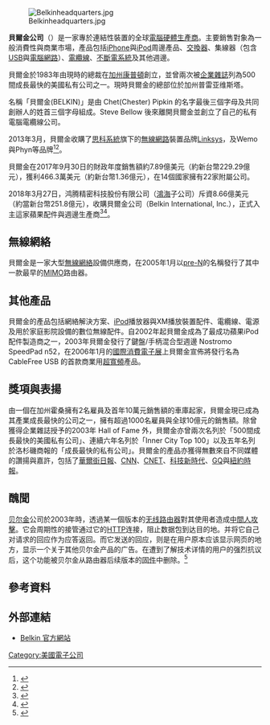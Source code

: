 {{Infobox_Company
|company_name  = Belkin International, Inc.<br />貝爾金公司
|company_type  = [[私人公司|私有]]<br>[[子公司|子公司]]
|company_logo  = [[File:Belkin.svg|180px]]
|foundation    = {{Start date and age|1983|04|18}}
|location      = {{USA}}[[加州|加州]]{{le|普雷亚•维斯塔|Playa Vista }}<ref>{{Cite web |url=http://www.belkin.com/cn/aboutUs/ |title         = 关于 Belkin |access-date=2016-09-09 |archive-date=2021-01-22 |archive-url=https://web.archive.org/web/20210122095623/https://www.belkin.com/cn/aboutus/ |dead-url=no }}</ref>
|key_people    = Chet Pipkin（創辦人、總裁與CEO）
|industry      = [[電腦硬體|電腦硬體]]、[[消費電子產品|消費電子產品]]
|revenue       = 未知
|num_employees = 未知
|products      = [[電腦硬體|電腦硬體]]
|parent        = [[鴻海集團|鴻海集團]]
|homepage      = {{URL|https://www.belkin.com}}
}}
[[File:Belkinheadquarters.jpg|thumb]]

'''貝爾金公司'''（{{lang-en|'''Belkin International, Inc.'''}}）是一家專於連結性裝置的全球[[電腦|電腦]][[硬體|硬體]][[電腦硬體製造商列表|生產商]]。主要銷售對象為一般消費性與商業市場，產品包括[[iPhone|iPhone]]與[[iPod|iPod]]周邊產品、[[交換器|交換器]]、集線器（包含[[USB|USB]]與[[電腦網路|電腦網路]]）、[[電纜線|電纜線]]、[[不斷電系統|不斷電系統]]及其他週邊。

貝爾金於1983年由現時的總裁{{lang|en|Chet Pipkin}}在[[加州|加州]][[康普頓|康普頓]]創立，並曾兩次被[[企業雜誌|企業雜誌]]列為500間成長最快的美國私有公司之一。現時貝爾金的總部位於加州普雷亚维斯塔。

名稱「貝爾金(BELKIN)」是由 Chet(Chester) Pipkin 的名字最後三個字母及共同創辦人{{lang|en|Steve Bellow}}的姓首三個字母組成。Steve Bellow 後來離開貝爾金並創立了自己的私有電腦電纜線公司。

2013年3月，貝爾金收購了[[思科系統|思科系統]]旗下的[[無線網路|無線網路]]裝置品牌[[Linksys|Linksys]]，及Wemo與Phyn等品牌<ref>{{Cite news|url=http://www.pcworld.com/article/2031036/linksys-brand-name-survives-as-belkins-takes-over-from-cisco.html|title=Linksys brand name survives as Belkin takes over from Cisco|work=PCWorld|access-date=2018-03-27|language=en|archive-date=2021-01-25|archive-url=https://web.archive.org/web/20210125110848/https://www.pcworld.com/article/2031036/linksys-brand-name-survives-as-belkins-takes-over-from-cisco.html|dead-url=no}}</ref><ref>{{Cite news|url=https://www.theverge.com/2013/1/24/3912908/belkin-buys-linksys-home-router-unit-from-cisco|title=Belkin buys Linksys home router business from Cisco, giving it 30 percent of the market|work=The Verge|access-date=2018-03-27|archive-date=2021-01-28|archive-url=https://web.archive.org/web/20210128020806/https://www.theverge.com/2013/1/24/3912908/belkin-buys-linksys-home-router-unit-from-cisco|dead-url=no}}</ref>。

貝爾金在2017年9月30日的財政年度銷售額約7.89億美元（約新台幣229.29億元），獲利466.3萬美元（約新台幣1.36億元），在14個國家擁有22家附屬公司。

2018年3月27日，鸿腾精密科技股份有限公司（[[鴻海科技集團|鴻海]]子公司）斥資8.66億美元（約當新台幣251.8億元），收購貝爾金公司（Belkin International, Inc.），正式入主這家蘋果配件與週邊生產商<ref>{{cite web|last1=Woodhouse|first1=Alice|title=Foxconn unit to buy Belkin International for $866m|url=https://www.ft.com/content/5b8f59b6-314e-11e8-b5bf-23cb17fd1498|publisher=Financial Times|access-date=27 March 2018|archive-date=2021-04-17|archive-url=https://web.archive.org/web/20210417210945/https://www.ft.com/content/5b8f59b6-314e-11e8-b5bf-23cb17fd1498|dead-url=no}}</ref><ref>{{cite web|last1=Coldewey|first1=Devin|title=Foxconn buys peripheral maker Belkin for $866M|url=https://techcrunch.com/2018/03/26/foxconn-buys-peripheral-maker-belkin-for-866m/|website=TechCrunch|access-date=27 March 2018|archive-date=2021-01-28|archive-url=https://web.archive.org/web/20210128053632/https://techcrunch.com/2018/03/26/foxconn-buys-peripheral-maker-belkin-for-866m/|dead-url=no}}</ref>。

== 無線網絡 ==
貝爾金是一家大型[[無線網絡|無線網絡]]設備供應商，在2005年1月以[[pre-N|pre-N]]的名稱發行了其中一款最早的[[MIMO|MIMO]]路由器。

== 其他產品 ==
貝爾金的產品包括網絡解決方案、[[iPod|iPod]]播放器與XM播放裝置配件、電纜線、電源及用於家庭影院設備的數位無線配件。自2002年起貝爾金成為了最成功蘋果iPod配件製造商之一，2003年貝爾金發行了鍵盤/手柄混合型週邊 Nostromo SpeedPad n52，在2006年1月的[[國際消費電子展|國際消費電子展]]上貝爾金宣佈將發行名為 CableFree USB 的首款商業用[[超寬頻|超寬頻]]產品。

== 獎項與表揚 ==
由一個在加州霍桑擁有2名雇員及首年10萬元銷售額的車庫起家，貝爾金現已成為其產業成長最快的公司之一，擁有超過1000名雇員與全球10億元的銷售額。除曾獲得企業雜誌授予的2003年 Hall of Fame 外，貝爾金亦曾兩次名列於「500間成長最快的美國私有公司」、連續六年名列於「Inner City Top 100」以及五年名列於洛杉磯商報的「成長最快的私有公司」。貝爾金的產品亦獲得無數來自不同媒體的讚揚與嘉許，包括了[[華爾街日報|華爾街日報]]、[[CNN|CNN]]、[[CNET|CNET]]、[[科技新時代|科技新時代]]、[[GQ|GQ]]與[[紐約時報|紐約時報]]。

== 醜聞 ==
[[贝尔金|贝尔金]]公司於2003年時，透過某一個版本的[[无线|无线]][[路由器|路由器]]對其使用者造成[[中間人攻擊|中間人攻擊]]。它会周期性的接管通过它的[[HTTP|HTTP]]连接，阻止数据包到达目的地。并将它自己对请求的回应作为应答返回。而它发送的回应，则是在用户原本应该显示网页的地方，显示一个关于其他贝尔金产品的广告。在遭到了解技术详情的用户的强烈抗议后，这个功能被贝尔金从路由器后续版本的[[固件|固件]]中删除。<ref>{{cite news |first=John |last=Leyden |authorlink= |coauthors= |title=Help! my Belkin router is spamming me |url=http://www.theregister.co.uk/2003/11/07/help_my_belkin_router/ |work=The Register |publisher= |date=2003-11-07 |accessdate= |archive-date=2005-07-28 |archive-url=https://web.archive.org/web/20050728111612/http://www.theregister.co.uk/2003/11/07/help_my_belkin_router/ |dead-url=no }}</ref>

== 參考資料 ==
{{reflist}}

== 外部連結 ==
* [https://www.belkin.com Belkin 官方網站] {{Wayback|url=http://www.belkin.com/ |date=20061214231558 }}

[[Category:美國電子公司|Category:美國電子公司]]